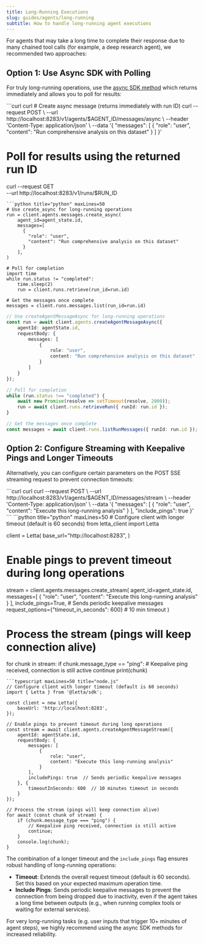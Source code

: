 ```yaml
---
title: Long-Running Executions
slug: guides/agents/long-running
subtitle: How to handle long-running agent executions
---
```


For agents that may take a long time to complete their response due to many chained tool calls (for example, a deep research agent), we recommended two approaches:

## Option 1: Use Async SDK with Polling

For truly long-running operations, use the [async SDK method](/api-reference/agents/messages/create-async) which returns immediately and allows you to poll for results:

<CodeGroup>
```curl curl
# Create async message (returns immediately with run ID)
curl --request POST \
  --url http://localhost:8283/v1/agents/$AGENT_ID/messages/async \
  --header 'Content-Type: application/json' \
  --data '{
  "messages": [
    {
      "role": "user",
      "content": "Run comprehensive analysis on this dataset"
    }
  ]
}'

# Poll for results using the returned run ID
curl --request GET \
  --url http://localhost:8283/v1/runs/$RUN_ID
```
```python title="python" maxLines=50
# Use create_async for long-running operations
run = client.agents.messages.create_async(
    agent_id=agent_state.id,
    messages=[
      {
        "role": "user",
        "content": "Run comprehensive analysis on this dataset"
      }
    ],
)

# Poll for completion
import time
while run.status != "completed":
    time.sleep(2)
    run = client.runs.retrieve(run_id=run.id)

# Get the messages once complete
messages = client.runs.messages.list(run_id=run.id)
```
```typescript maxLines=50 title="node.js"
// Use createAgentMessageAsync for long-running operations
const run = await client.agents.createAgentMessageAsync({
    agentId: agentState.id,
    requestBody: {
        messages: [
            {
                role: "user",
                content: "Run comprehensive analysis on this dataset"
            }
        ]
    }
});

// Poll for completion
while (run.status !== "completed") {
    await new Promise(resolve => setTimeout(resolve, 2000));
    run = await client.runs.retrieveRun({ runId: run.id });
}

// Get the messages once complete
const messages = await client.runs.listRunMessages({ runId: run.id });
```
</CodeGroup>

## Option 2: Configure Streaming with Keepalive Pings and Longer Timeouts

Alternatively, you can configure certain parameters on the POST SSE streaming request to prevent connection timeouts:

<CodeGroup>
```curl curl
curl --request POST \
  --url http://localhost:8283/v1/agents/$AGENT_ID/messages/stream \
  --header 'Content-Type: application/json' \
  --data '{
  "messages": [
    {
      "role": "user",
      "content": "Execute this long-running analysis"
    }
  ],
  "include_pings": true
}'
```
```python title="python" maxLines=50
# Configure client with longer timeout (default is 60 seconds)
from letta_client import Letta

client = Letta(
    base_url="http://localhost:8283",
)

# Enable pings to prevent timeout during long operations
stream = client.agents.messages.create_stream(
    agent_id=agent_state.id,
    messages=[
      {
        "role": "user",
        "content": "Execute this long-running analysis"
      }
    ],
    include_pings=True,  # Sends periodic keepalive messages
    request_options={"timeout_in_seconds": 600}  # 10 min timeout
)

# Process the stream (pings will keep connection alive)
for chunk in stream:
    if chunk.message_type == "ping":
        # Keepalive ping received, connection is still active
        continue
    print(chunk)
```
```typescript maxLines=50 title="node.js"
// Configure client with longer timeout (default is 60 seconds)
import { Letta } from '@letta/sdk';

const client = new Letta({
    baseUrl: 'http://localhost:8283',
});

// Enable pings to prevent timeout during long operations
const stream = await client.agents.createAgentMessageStream({
    agentId: agentState.id,
    requestBody: {
        messages: [
            {
                role: "user",
                content: "Execute this long-running analysis"
            }
        ],
        includePings: true  // Sends periodic keepalive messages
    }, {
        timeoutInSeconds: 600  // 10 minutes timeout in seconds
    }
});

// Process the stream (pings will keep connection alive)
for await (const chunk of stream) {
    if (chunk.message_type === "ping") {
        // Keepalive ping received, connection is still active
        continue;
    }
    console.log(chunk);
}
```
</CodeGroup>

The combination of a longer timeout and the `include_pings` flag ensures robust handling of long-running operations:
- **Timeout**: Extends the overall request timeout (default is 60 seconds). Set this based on your expected maximum operation time.
- **Include Pings**: Sends periodic keepalive messages to prevent the connection from being dropped due to inactivity, even if the agent takes a long time between outputs (e.g., when running complex tools or waiting for external services).

For very long-running tasks (e.g. user inputs that trigger 10+ minutes of agent steps), we highly recommend using the async SDK methods for increased reliability.
